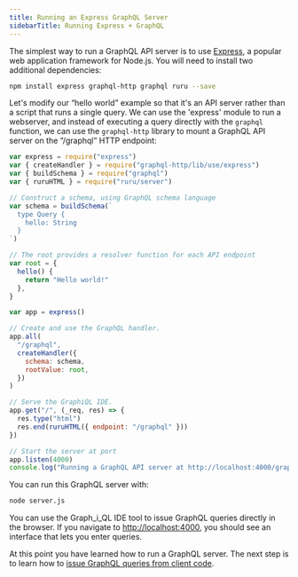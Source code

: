 ```yaml
---
title: Running an Express GraphQL Server
sidebarTitle: Running Express + GraphQL
---
```


The simplest way to run a GraphQL API server is to use [Express](https://expressjs.com), a popular web application framework for Node.js. You will need to install two additional dependencies:

```bash
npm install express graphql-http graphql ruru --save
```

Let's modify our “hello world” example so that it's an API server rather than a script that runs a single query. We can use the 'express' module to run a webserver, and instead of executing a query directly with the `graphql` function, we can use the `graphql-http` library to mount a GraphQL API server on the “/graphql” HTTP endpoint:

```js
var express = require("express")
var { createHandler } = require("graphql-http/lib/use/express")
var { buildSchema } = require("graphql")
var { ruruHTML } = require("ruru/server")

// Construct a schema, using GraphQL schema language
var schema = buildSchema(`
  type Query {
    hello: String
  }
`)

// The root provides a resolver function for each API endpoint
var root = {
  hello() {
    return "Hello world!"
  },
}

var app = express()

// Create and use the GraphQL handler.
app.all(
  "/graphql",
  createHandler({
    schema: schema,
    rootValue: root,
  })
)

// Serve the GraphiQL IDE.
app.get("/", (_req, res) => {
  res.type("html")
  res.end(ruruHTML({ endpoint: "/graphql" }))
})

// Start the server at port
app.listen(4000)
console.log("Running a GraphQL API server at http://localhost:4000/graphql")
```

You can run this GraphQL server with:

```sh
node server.js
```

You can use the Graph_i_QL IDE tool to issue GraphQL queries directly in the browser. If you navigate to [http://localhost:4000](http://localhost:4000), you should see an interface that lets you enter queries.

At this point you have learned how to run a GraphQL server. The next step is to learn how to [issue GraphQL queries from client code](/graphql-js/graphql-clients/).

